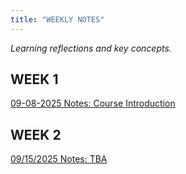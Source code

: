 ```yaml
---
title: "WEEKLY NOTES"
---
```


*Learning reflections and key concepts.*

## WEEK 1
[09-08-2025 Notes: Course Introduction](https://musa-5080-fall-2025.github.io/portfolio-setup-TessaVu/weekly-notes/week-01-notes)

## WEEK 2
[09/15/2025 Notes: TBA](https://musa-5080-fall-2025.github.io/portfolio-setup-TessaVu/weekly-notes/week-02-notes)